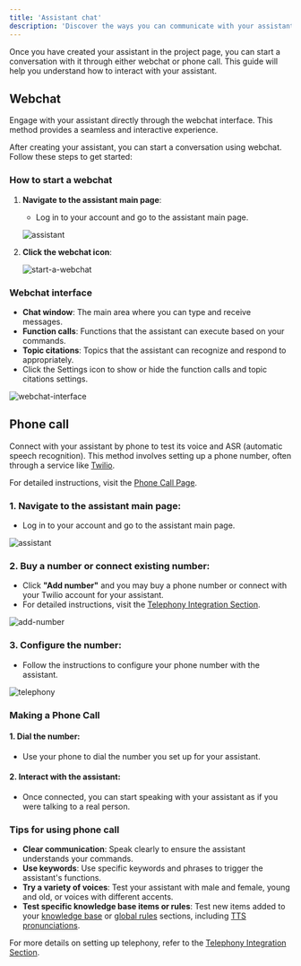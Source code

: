 ```yaml
---
title: 'Assistant chat'
description: 'Discover the ways you can communicate with your assistant using Webchat or phone calls.'
---
```


Once you have created your assistant in the project page, you can start a conversation with it through either webchat or phone call. This guide will help you understand how to interact with your assistant.

## Webchat

Engage with your assistant directly through the webchat interface. This method provides a seamless and interactive experience.

After creating your assistant, you can start a conversation using webchat. Follow these steps to get started:

### How to start a webchat

1. **Navigate to the assistant main page**:
   - Log in to your account and go to the assistant main page.

   ![assistant](/images/02-03-02-01-assistant.png)

2. **Click the webchat icon**:

   ![start-a-webchat](/images/02-03-02-02-start-a-webchat.png)

### Webchat interface

- **Chat window**: The main area where you can type and receive messages.
- **Function calls**: Functions that the assistant can execute based on your commands.
- **Topic citations**: Topics that the assistant can recognize and respond to appropriately.
- Click the Settings icon to show or hide the function calls and topic citations settings.

![webchat-interface](/images/02-03-02-03-webchat-interface.png)

## Phone call

Connect with your assistant by phone to test its voice and ASR (automatic speech recognition). This method involves setting up a phone number, often through a service like [Twilio](/telephony/introduction).

For detailed instructions, visit the [Phone Call Page](/voice/introduction).

### 1. Navigate to the assistant main page:
   - Log in to your account and go to the assistant main page.

   ![assistant](/images/02-03-03-01-assistant.png)

### 2. Buy a number or connect existing number:
   - Click **"Add number"** and you may buy a phone number or connect with your Twilio account for your assistant.
   - For detailed instructions, visit the [Telephony Integration Section](/telephony/introduction).

   ![add-number](/images/02-03-03-02-add-number.png)

### 3. Configure the number:
   - Follow the instructions to configure your phone number with the assistant.

   ![telephony](/images/02-03-03-03-telephony.png)

### Making a Phone Call

#### 1. Dial the number:
   - Use your phone to dial the number you set up for your assistant.

#### 2. Interact with the assistant:
   - Once connected, you can start speaking with your assistant as if you were talking to a real person.

### Tips for using phone call

- **Clear communication**: Speak clearly to ensure the assistant understands your commands.
- **Use keywords**: Use specific keywords and phrases to trigger the assistant's functions.
- **Try a variety of voices**: Test your assistant with male and female, young and old, or voices with different accents.
- **Test specific knowledge base items or rules**: Test new items added to your [knowledge base](/knowledge-base/introduction) or [global rules](/agent-settings/rules) sections, including [TTS pronunciations](/agent-settings/rules#pronunciations).

For more details on setting up telephony, refer to the [Telephony Integration Section](/telephony/introduction).

